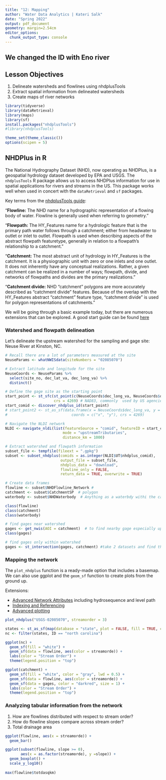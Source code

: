 ```yaml
---
title: "12: Mapping"
author: "Water Data Analytics | Kateri Salk"
date: "Spring 2022"
output: pdf_document
geometry: margin=2.54cm
editor_options: 
  chunk_output_type: console
---
```

## We changed the ID with Eno river
## Lesson Objectives

1. Delineate watersheds and flowlines using nhdplusTools
2. Extract spatial information from delineated watersheds
3. Create maps of river networks

```r

library(tidyverse)
library(dataRetrieval)
library(maps)
library(sf)
install.packages("nhdplusTools")
#library(nhdplusTools)

theme_set(theme_classic())
options(scipen = 5)

```

## NHDPlus in R

The National Hydrography Dataset (NHD), now operating as NHDPlus, is a geospatial hydrology dataset developed by EPA and USGS. The `nhdplusTools` R package allows us to access NHDPlus information for use in spatial applications for rivers and streams in the US. This package works well when used in concert with the `dataRetrieval` and `sf` packages.

Key terms from the [nhdplusTools guide](https://usgs-r.github.io/nhdplusTools/): 

"**Flowline:** The NHD name for a hydrographic representation of a flowing body of water. Flowline is generally used when referring to geometry."

"**Flowpath:** The HY_Features name for a hydrologic feature that is the primary path water follows through a catchment; either from headwater to outlet or inlet to outlet. Flowpath is used when describing aspects of the abstract flowpath featuretype, generally in relation to a flowpath’s relationship to a catchment."

"**Catchment:** The most abstract unit of hydrology in HY_Features is the catchment. It is a physiographic unit with zero or one inlets and one outlet. It does not inherently have any conceptual realizations. Rather, a given catchment can be realized in a number of ways; flowpath, divide, and networks of flowpaths and divides are the primary realizations."

"**Catchment divide:** NHD “catchment” polygons are more accurately described as “catchment divide” features. Because of the overlap with the HY_Features abstract “catchment” feature type, “catchment divide” is used for polygon representations of catchments."

We will be going through a basic example today, but there are numerous extensions that can be explored. A good start guide can be found [here](https://usgs-r.github.io/nhdplusTools/articles/nhdplushr.html)

### Watershed and flowpath delineation 

Let's delineate the upstream watershed for the sampling and gage site: Neuse River at Kinston, NC.  

```r
# Recall there are a lot of parameters measured at the site
NeuseParams <- whatNWISdata(siteNumbers = "02085070")

# Extract latitude and longitude for the site
NeuseCoords <- NeuseParams %>%
  select(site_no, dec_lat_va, dec_long_va) %>%
  distinct()

# Define the gage site as the starting point
start_point <- st_sfc(st_point(c(NeuseCoords$dec_long_va, NeuseCoords$dec_lat_va)), 
                      crs = 4269) # NAD83, commonly  used by US agencies
start_comid <- discover_nhdplus_id(start_point)
# start_point2 <- st_as_sf(data.frame(x = NeuseCoords$dec_long_va, y =  NeuseCoords$dec_lat_va), 
#                             coords = c("x", "y"), crs = 4269)

# Navigate the NLDI network
NLDI <- navigate_nldi(list(featureSource = "comid", featureID = start_comid), 
                          mode = "upstreamTributaries", 
                          distance_km = 1000)

# Extract watershed and flowpath information
subset_file <- tempfile(fileext = ".gpkg")
subset <- subset_nhdplus(comids = as.integer(NLDI$UT$nhdplus_comid),
                         output_file = subset_file,
                         nhdplus_data = "download", 
                         flowline_only = FALSE,
                         return_data = TRUE, overwrite = TRUE)

# Create data frames
flowline <- subset$NHDFlowline_Network #
catchment <- subset$CatchmentSP  # polygon
waterbody <- subset$NHDWaterbody  # Anything as a waterbdy withi the catchment 

class(flowline)
class(catchment)
class(waterbody)

# find gages near watershed
gages <- get_nwis(AOI = catchment)  # to find nearby gage especially upstream of the river, can specify the area
class(gages)

# find gages only within watershed
gages <- st_intersection(gages, catchment) #take 2 datasets and find the intersection

```

### Mapping the network

The `plot_nhdplus` function is a ready-made option that includes a basemap. We can also use ggplot and the `geom_sf` function to create plots from the ground up.

Extensions: 

* [Advanced Network Attributes](https://usgs-r.github.io/nhdplusTools/articles/advanced_network.html) including hydrosequence and level path
* [Indexing and Referencing](https://usgs-r.github.io/nhdplusTools/articles/indexing.html)
* [Advanced plotting](https://usgs-r.github.io/nhdplusTools/articles/plot_nhdplus.html)


```r

plot_nhdplus("USGS-02085070", streamorder = 3)

states <- st_as_sf(map(database = "state", plot = FALSE, fill = TRUE, col = "white"))
nc <- filter(states, ID == "north carolina")

ggplot(nc) +
  geom_sf(fill = "white") +
  geom_sf(data = flowline, aes(color = streamorde)) +
  labs(color = "Stream Order") +
  theme(legend.position = "top")

ggplot(catchment) +
  geom_sf(fill = "white", color = "gray", lwd = 0.5) +
  geom_sf(data = flowline, aes(color = streamorde)) +
  geom_sf(data = gages, color = "darkred", size = 1) +
  labs(color = "Stream Order") +
  theme(legend.position = "top")

```

### Analyzing tabular information from the network

1. How are flowlines distributed with respect to stream order?
2. How do flowline slopes compare across stream order?
3. Total drainage area

```r
ggplot(flowline, aes(x = streamorde)) +
  geom_bar()

ggplot(subset(flowline, slope >= 0),
       aes(x = as.factor(streamorde), y =slope)) +
  geom_boxplot() +
  scale_y_log10()
  
max(flowline$totdasqkm)

```
